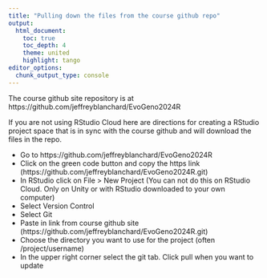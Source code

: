 ```yaml
---
title: "Pulling down the files from the course github repo"
output:
  html_document:
    toc: true
    toc_depth: 4
    theme: united
    highlight: tango
editor_options: 
  chunk_output_type: console
---
```


The course github site repository is at https://github.com/jeffreyblanchard/EvoGeno2024R

If you are not using RStudio Cloud here are directions for creating a RStudio project space that is in sync with the course github and will download the files in the repo.

* Go to https://github.com/jeffreyblanchard/EvoGeno2024R
* Click on the green code button and copy the https link (https://github.com/jeffreyblanchard/EvoGeno2024R.git)
* In RStudio click on File > New Project (You can not do this on RStudio Cloud. Only on Unity or with RStudio downloaded to your own computer)
* Select Version Control
* Select Git
* Paste in link from course github site (https://github.com/jeffreyblanchard/EvoGeno2024R.git)
* Choose the directory you want to use for the project (often /project/username)
* In the upper right corner select the git tab. Click pull when you want to update

